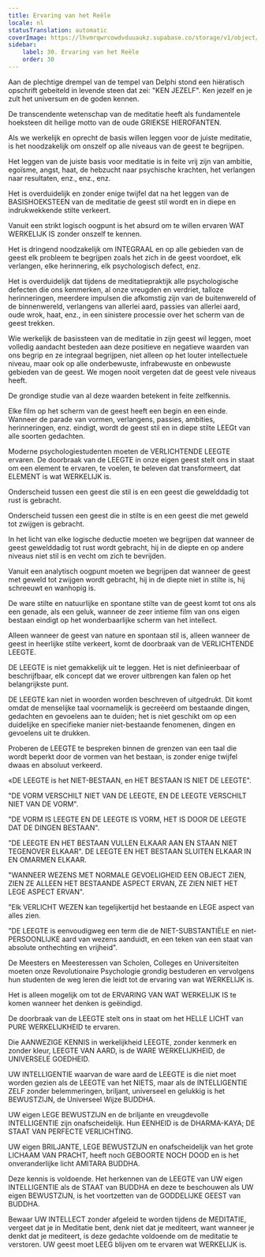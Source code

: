 ```yaml
---
title: Ervaring van het Reële
locale: nl
statusTranslation: automatic
coverImage: https://lhvmrqwrcowdvduuaukz.supabase.co/storage/v1/object/public/strapi-uploads/small_cover-educacion-fundamental.webp-2d51a7828a2b1309555be27f7e2a61a0.webp
sidebar:
    label: 30. Ervaring van het Reële
    order: 30
---
```

Aan de plechtige drempel van de tempel van Delphi stond een hiëratisch opschrift gebeiteld in levende steen dat zei: "KEN JEZELF". Ken jezelf en je zult het universum en de goden kennen.

De transcendente wetenschap van de meditatie heeft als fundamentele hoeksteen dit heilige motto van de oude GRIEKSE HIEROFANTEN.

Als we werkelijk en oprecht de basis willen leggen voor de juiste meditatie, is het noodzakelijk om onszelf op alle niveaus van de geest te begrijpen.

Het leggen van de juiste basis voor meditatie is in feite vrij zijn van ambitie, egoïsme, angst, haat, de hebzucht naar psychische krachten, het verlangen naar resultaten, enz., enz., enz.

Het is overduidelijk en zonder enige twijfel dat na het leggen van de BASISHOEKSTEEN van de meditatie de geest stil wordt en in diepe en indrukwekkende stilte verkeert.

Vanuit een strikt logisch oogpunt is het absurd om te willen ervaren WAT WERKELIJK IS zonder onszelf te kennen.

Het is dringend noodzakelijk om INTEGRAAL en op alle gebieden van de geest elk probleem te begrijpen zoals het zich in de geest voordoet, elk verlangen, elke herinnering, elk psychologisch defect, enz.

Het is overduidelijk dat tijdens de meditatiepraktijk alle psychologische defecten die ons kenmerken, al onze vreugden en verdriet, talloze herinneringen, meerdere impulsen die afkomstig zijn van de buitenwereld of de binnenwereld, verlangens van allerlei aard, passies van allerlei aard, oude wrok, haat, enz., in een sinistere processie over het scherm van de geest trekken.

Wie werkelijk de basissteen van de meditatie in zijn geest wil leggen, moet volledig aandacht besteden aan deze positieve en negatieve waarden van ons begrip en ze integraal begrijpen, niet alleen op het louter intellectuele niveau, maar ook op alle onderbewuste, infrabewuste en onbewuste gebieden van de geest. We mogen nooit vergeten dat de geest vele niveaus heeft.

De grondige studie van al deze waarden betekent in feite zelfkennis.

Elke film op het scherm van de geest heeft een begin en een einde. Wanneer de parade van vormen, verlangens, passies, ambities, herinneringen, enz. eindigt, wordt de geest stil en in diepe stilte LEEGt van alle soorten gedachten.

Moderne psychologiestudenten moeten de VERLICHTENDE LEEGTE ervaren. De doorbraak van de LEEGTE in onze eigen geest stelt ons in staat om een element te ervaren, te voelen, te beleven dat transformeert, dat ELEMENT is wat WERKELIJK is.

Onderscheid tussen een geest die stil is en een geest die gewelddadig tot rust is gebracht.

Onderscheid tussen een geest die in stilte is en een geest die met geweld tot zwijgen is gebracht.

In het licht van elke logische deductie moeten we begrijpen dat wanneer de geest gewelddadig tot rust wordt gebracht, hij in de diepte en op andere niveaus niet stil is en vecht om zich te bevrijden.

Vanuit een analytisch oogpunt moeten we begrijpen dat wanneer de geest met geweld tot zwijgen wordt gebracht, hij in de diepte niet in stilte is, hij schreeuwt en wanhopig is.

De ware stilte en natuurlijke en spontane stilte van de geest komt tot ons als een genade, als een geluk, wanneer de zeer intieme film van ons eigen bestaan eindigt op het wonderbaarlijke scherm van het intellect.

Alleen wanneer de geest van nature en spontaan stil is, alleen wanneer de geest in heerlijke stilte verkeert, komt de doorbraak van de VERLICHTENDE LEEGTE.

DE LEEGTE is niet gemakkelijk uit te leggen. Het is niet definieerbaar of beschrijfbaar, elk concept dat we erover uitbrengen kan falen op het belangrijkste punt.

DE LEEGTE kan niet in woorden worden beschreven of uitgedrukt. Dit komt omdat de menselijke taal voornamelijk is gecreëerd om bestaande dingen, gedachten en gevoelens aan te duiden; het is niet geschikt om op een duidelijke en specifieke manier niet-bestaande fenomenen, dingen en gevoelens uit te drukken.

Proberen de LEEGTE te bespreken binnen de grenzen van een taal die wordt beperkt door de vormen van het bestaan, is zonder enige twijfel dwaas en absoluut verkeerd.

«DE LEEGTE is het NIET-BESTAAN, en HET BESTAAN IS NIET DE LEEGTE".

"DE VORM VERSCHILT NIET VAN DE LEEGTE, EN DE LEEGTE VERSCHILT NIET VAN DE VORM".

"DE VORM IS LEEGTE EN DE LEEGTE IS VORM, HET IS DOOR DE LEEGTE DAT DE DINGEN BESTAAN".

"DE LEEGTE EN HET BESTAAN VULLEN ELKAAR AAN EN STAAN NIET TEGENOVER ELKAAR". DE LEEGTE EN HET BESTAAN SLUITEN ELKAAR IN EN OMARMEN ELKAAR.

"WANNEER WEZENS MET NORMALE GEVOELIGHEID EEN OBJECT ZIEN, ZIEN ZE ALLEEN HET BESTAANDE ASPECT ERVAN, ZE ZIEN NIET HET LEGE ASPECT ERVAN".

"Elk VERLICHT WEZEN kan tegelijkertijd het bestaande en LEGE aspect van alles zien.

"DE LEEGTE is eenvoudigweg een term die de NIET-SUBSTANTIËLE en niet-PERSOONLIJKE aard van wezens aanduidt, en een teken van een staat van absolute onthechting en vrijheid".

De Meesters en Meesteressen van Scholen, Colleges en Universiteiten moeten onze Revolutionaire Psychologie grondig bestuderen en vervolgens hun studenten de weg leren die leidt tot de ervaring van wat WERKELIJK is.

Het is alleen mogelijk om tot de ERVARING VAN WAT WERKELIJK IS te komen wanneer het denken is geëindigd.

De doorbraak van de LEEGTE stelt ons in staat om het HELLE LICHT van PURE WERKELIJKHEID te ervaren.

Die AANWEZIGE KENNIS in werkelijkheid LEEGTE, zonder kenmerk en zonder kleur, LEEGTE VAN AARD, is de WARE WERKELIJKHEID, de UNIVERSELE GOEDHEID.

UW INTELLIGENTIE waarvan de ware aard de LEEGTE is die niet moet worden gezien als de LEEGTE van het NIETS, maar als de INTELLIGENTIE ZELF zonder belemmeringen, briljant, universeel en gelukkig is het BEWUSTZIJN, de Universeel Wijze BUDDHA.

UW eigen LEGE BEWUSTZIJN en de briljante en vreugdevolle INTELLIGENTIE zijn onafscheidelijk. Hun EENHEID is de DHARMA-KAYA; DE STAAT VAN PERFECTE VERLICHTING.

UW eigen BRILJANTE, LEGE BEWUSTZIJN en onafscheidelijk van het grote LICHAAM VAN PRACHT, heeft noch GEBOORTE NOCH DOOD en is het onveranderlijke licht AMITARA BUDDHA.

Deze kennis is voldoende. Het herkennen van de LEEGTE van UW eigen INTELLIGENTIE als de STAAT van BUDDHA en deze te beschouwen als UW eigen BEWUSTZIJN, is het voortzetten van de GODDELIJKE GEEST van BUDDHA.

Bewaar UW INTELLECT zonder afgeleid te worden tijdens de MEDITATIE, vergeet dat je in Meditatie bent, denk niet dat je mediteert, want wanneer je denkt dat je mediteert, is deze gedachte voldoende om de meditatie te verstoren. UW geest moet LEEG blijven om te ervaren wat WERKELIJK is.

